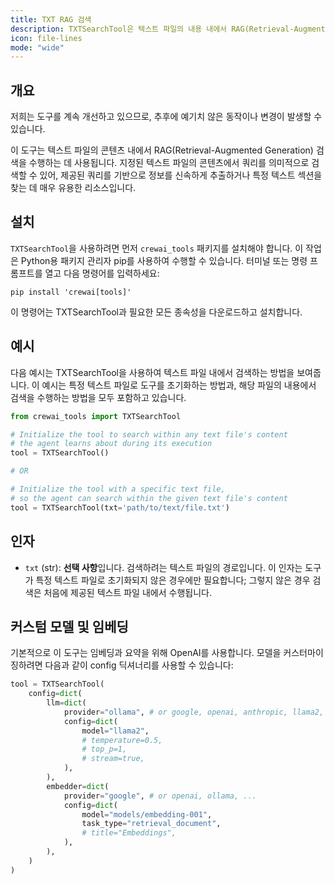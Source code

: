 ```yaml
---
title: TXT RAG 검색
description: TXTSearchTool은 텍스트 파일의 내용 내에서 RAG(Retrieval-Augmented Generation) 검색을 수행하도록 설계되었습니다.
icon: file-lines
mode: "wide"
---
```


## 개요

<Note>
    저희는 도구를 계속 개선하고 있으므로, 추후에 예기치 않은 동작이나 변경이 발생할 수 있습니다.
</Note>

이 도구는 텍스트 파일의 콘텐츠 내에서 RAG(Retrieval-Augmented Generation) 검색을 수행하는 데 사용됩니다.
지정된 텍스트 파일의 콘텐츠에서 쿼리를 의미적으로 검색할 수 있어,
제공된 쿼리를 기반으로 정보를 신속하게 추출하거나 특정 텍스트 섹션을 찾는 데 매우 유용한 리소스입니다.

## 설치

`TXTSearchTool`을 사용하려면 먼저 `crewai_tools` 패키지를 설치해야 합니다.
이 작업은 Python용 패키지 관리자 pip를 사용하여 수행할 수 있습니다.
터미널 또는 명령 프롬프트를 열고 다음 명령어를 입력하세요:

```shell
pip install 'crewai[tools]'
```

이 명령어는 TXTSearchTool과 필요한 모든 종속성을 다운로드하고 설치합니다.

## 예시

다음 예시는 TXTSearchTool을 사용하여 텍스트 파일 내에서 검색하는 방법을 보여줍니다.
이 예시는 특정 텍스트 파일로 도구를 초기화하는 방법과, 해당 파일의 내용에서 검색을 수행하는 방법을 모두 포함하고 있습니다.

```python Code
from crewai_tools import TXTSearchTool

# Initialize the tool to search within any text file's content
# the agent learns about during its execution
tool = TXTSearchTool()

# OR

# Initialize the tool with a specific text file,
# so the agent can search within the given text file's content
tool = TXTSearchTool(txt='path/to/text/file.txt')
```

## 인자
- `txt` (str): **선택 사항**입니다. 검색하려는 텍스트 파일의 경로입니다.
이 인자는 도구가 특정 텍스트 파일로 초기화되지 않은 경우에만 필요합니다;
그렇지 않은 경우 검색은 처음에 제공된 텍스트 파일 내에서 수행됩니다.

## 커스텀 모델 및 임베딩

기본적으로 이 도구는 임베딩과 요약을 위해 OpenAI를 사용합니다.
모델을 커스터마이징하려면 다음과 같이 config 딕셔너리를 사용할 수 있습니다:

```python Code
tool = TXTSearchTool(
    config=dict(
        llm=dict(
            provider="ollama", # or google, openai, anthropic, llama2, ...
            config=dict(
                model="llama2",
                # temperature=0.5,
                # top_p=1,
                # stream=true,
            ),
        ),
        embedder=dict(
            provider="google", # or openai, ollama, ...
            config=dict(
                model="models/embedding-001",
                task_type="retrieval_document",
                # title="Embeddings",
            ),
        ),
    )
)
```
